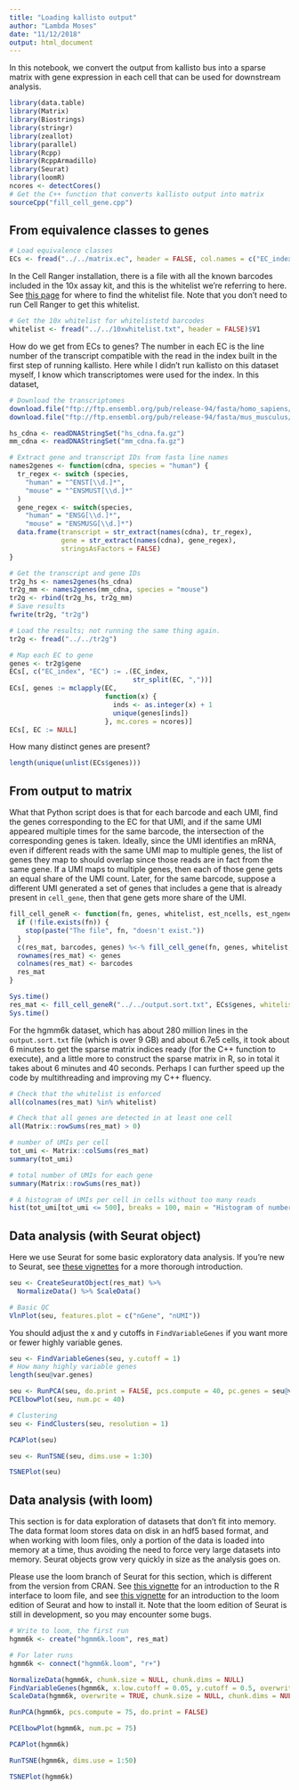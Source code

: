 ```yaml
---
title: "Loading kallisto output"
author: "Lambda Moses"
date: "11/12/2018"
output: html_document
---
```


In this notebook, we convert the output from kallisto bus into a sparse matrix with gene expression in each cell that can be used for downstream analysis.
```r
library(data.table)
library(Matrix)
library(Biostrings)
library(stringr)
library(zeallot)
library(parallel)
library(Rcpp)
library(RcppArmadillo)
library(Seurat)
library(loomR)
ncores <- detectCores()
# Get the C++ function that converts kallisto output into matrix
sourceCpp("fill_cell_gene.cpp")
```

## From equivalence classes to genes
```r
# Load equivalence classes
ECs <- fread("../../matrix.ec", header = FALSE, col.names = c("EC_index", "EC"))
```

In the Cell Ranger installation, there is a file with all the known barcodes included in the 10x assay kit, and this is the whitelist we're referring to here. See [this page](https://kb.10xgenomics.com/hc/en-us/articles/115004506263-What-is-a-barcode-whitelist-) for where to find the whitelist file. Note that you don't need to run Cell Ranger to get this whitelist.
```r
# Get the 10x whitelist for whitelistetd barcodes
whitelist <- fread("../../10xwhitelist.txt", header = FALSE)$V1
```

How do we get from ECs to genes? The number in each EC is the line number of the transcript compatible with the read in the index built in the first step of running kallisto. Here while I didn't run kallisto on this dataset myself, I know which transcriptomes were used for the index. In this dataset, 

```r
# Download the transcriptomes
download.file("ftp://ftp.ensembl.org/pub/release-94/fasta/homo_sapiens/cdna/Homo_sapiens.GRCh38.cdna.all.fa.gz", "hs_cdna.fa.gz")
download.file("ftp://ftp.ensembl.org/pub/release-94/fasta/mus_musculus/cdna/Mus_musculus.GRCm38.cdna.all.fa.gz", "mm_cdna.fa.gz")
```

```r
hs_cdna <- readDNAStringSet("hs_cdna.fa.gz")
mm_cdna <- readDNAStringSet("mm_cdna.fa.gz")
```

```r
# Extract gene and transcript IDs from fasta line names
names2genes <- function(cdna, species = "human") {
  tr_regex <- switch (species,
    "human" = "^ENST[\\d.]*",
    "mouse" = "^ENSMUST[\\d.]*"
  )
  gene_regex <- switch(species,
    "human" = "ENSG[\\d.]*",
    "mouse" = "ENSMUSG[\\d.]*")
  data.frame(transcript = str_extract(names(cdna), tr_regex),
             gene = str_extract(names(cdna), gene_regex),
             stringsAsFactors = FALSE)
}
```

```r
# Get the transcript and gene IDs
tr2g_hs <- names2genes(hs_cdna)
tr2g_mm <- names2genes(mm_cdna, species = "mouse")
tr2g <- rbind(tr2g_hs, tr2g_mm)
# Save results
fwrite(tr2g, "tr2g")
```

```r
# Load the results; not running the same thing again.
tr2g <- fread("../../tr2g")
```

```r
# Map each EC to gene
genes <- tr2g$gene
ECs[, c("EC_index", "EC") := .(EC_index, 
                               str_split(EC, ","))]
ECs[, genes := mclapply(EC, 
                        function(x) {
                          inds <- as.integer(x) + 1
                          unique(genes[inds])
                        }, mc.cores = ncores)]
ECs[, EC := NULL]
```

How many distinct genes are present? 
```r
length(unique(unlist(ECs$genes)))
```

## From output to matrix
What that Python script does is that for each barcode and each UMI, find the genes corresponding to the EC for that UMI, and if the same UMI appeared multiple times for the same barcode, the intersection of the corresponding genes is taken. Ideally, since the UMI identifies an mRNA, even if different reads with the same UMI map to multiple genes, the list of genes they map to should overlap since those reads are in fact from the same gene. If a UMI maps to multiple genes, then each of those gene gets an equal share of the UMI count. Later, for the same barcode, suppose a different UMI generated a set of genes that includes a gene that is already present in `cell_gene`, then that gene gets more share of the UMI. 

```r
fill_cell_geneR <- function(fn, genes, whitelist, est_ncells, est_ngenes, display_progress = TRUE) {
  if (!file.exists(fn)) {
    stop(paste("The file", fn, "doesn't exist."))
  }
  c(res_mat, barcodes, genes) %<-% fill_cell_gene(fn, genes, whitelist, est_ncells, est_ngenes, display_progress)
  rownames(res_mat) <- genes
  colnames(res_mat) <- barcodes
  res_mat
}
```

```r
Sys.time()
res_mat <- fill_cell_geneR("../../output.sort.txt", ECs$genes, whitelist = whitelist, est_ncells = 7e5, est_ngenes = 8e4)
Sys.time()
```
For the hgmm6k dataset, which has about 280 million lines in the `output.sort.txt` file (which is over 9 GB) and about 6.7e5 cells, it took about 6 minutes to get the sparse matrix indices ready (for the C++ function to execute), and a little more to construct the sparse matrix in R, so in total it takes about 6 minutes and 40 seconds. Perhaps I can further speed up the code by multithreading and improving my C++ fluency.
```r
# Check that the whitelist is enforced
all(colnames(res_mat) %in% whitelist)
```

```r
# Check that all genes are detected in at least one cell
all(Matrix::rowSums(res_mat) > 0)
```

```r
# number of UMIs per cell
tot_umi <- Matrix::colSums(res_mat)
summary(tot_umi)
```

```r
# total number of UMIs for each gene
summary(Matrix::rowSums(res_mat))
```

```r
# A histogram of UMIs per cell in cells without too many reads
hist(tot_umi[tot_umi <= 500], breaks = 100, main = "Histogram of number of UMI per cell")
```

## Data analysis (with Seurat object)
Here we use Seurat for some basic exploratory data analysis. If you're new to Seurat, see [these vignettes](https://satijalab.org/seurat/get_started.html) for a more thorough introduction.
```r
seu <- CreateSeuratObject(res_mat) %>% 
  NormalizeData() %>% ScaleData()
```

```r
# Basic QC
VlnPlot(seu, features.plot = c("nGene", "nUMI"))
```

You should adjust the x and y cutoffs in `FindVariableGenes` if you want more or fewer highly variable genes.
```r
seu <- FindVariableGenes(seu, y.cutoff = 1)
# How many highly variable genes
length(seu@var.genes)
```

```r
seu <- RunPCA(seu, do.print = FALSE, pcs.compute = 40, pc.genes = seu@var.genes)
PCElbowPlot(seu, num.pc = 40)
```

```r
# Clustering
seu <- FindClusters(seu, resolution = 1)
```

```r
PCAPlot(seu)
```

```r
seu <- RunTSNE(seu, dims.use = 1:30)
```

```r
TSNEPlot(seu)
```

## Data analysis (with loom)
This section is for data exploration of datasets that don't fit into memory. The data format loom stores data on disk in an hdf5 based format, and when working with loom files, only a portion of the data is loaded into memory at a time, thus avoiding the need to force very large datasets into memory. Seurat objects grow very quickly in size as the analysis goes on. 

Please use the loom branch of Seurat for this section, which is different from the version from CRAN. See [this vignette](https://satijalab.org/loomR/loomR_tutorial.html) for an introduction to the R interface to loom file, and see [this vignette](https://satijalab.org/seurat/mca_loom.html) for an introduction to the loom edition of Seurat and how to install it. Note that the loom edition of Seurat is still in development, so you may encounter some bugs. 

```r
# Write to loom, the first run
hgmm6k <- create("hgmm6k.loom", res_mat)
```

```r
# For later runs
hgmm6k <- connect("hgmm6k.loom", "r+")
```

```r
NormalizeData(hgmm6k, chunk.size = NULL, chunk.dims = NULL)
FindVariableGenes(hgmm6k, x.low.cutoff = 0.05, y.cutoff = 0.5, overwrite = TRUE)
ScaleData(hgmm6k, overwrite = TRUE, chunk.size = NULL, chunk.dims = NULL)
```

```r
RunPCA(hgmm6k, pcs.compute = 75, do.print = FALSE)
```

```r
PCElbowPlot(hgmm6k, num.pc = 75)
```

```r
PCAPlot(hgmm6k)
```

```r
RunTSNE(hgmm6k, dims.use = 1:50)
```

```r
TSNEPlot(hgmm6k)
```

